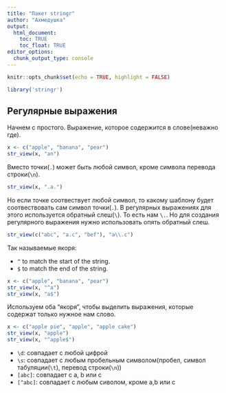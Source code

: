 ```yaml
---
title: "Пакет stringr"
author: "Ахмедушка"
output: 
  html_document:
    toc: TRUE
    toc_float: TRUE
editor_options: 
  chunk_output_type: console
---
```


```r
knitr::opts_chunk$set(echo = TRUE, highlight = FALSE)
```

```r
library('stringr')
```



## Регулярные выражения

Начнем с простого. Выражение, которое содержится в слове(неважно где).

```r
x <- c("apple", "banana", "pear")
str_view(x, "an")
```

Вместо точки(`.`) может быть любой символ, кроме символа перевода строки(`\n`).

```r
str_view(x, ".a.")
```

Но если точке соотвествует любой символ, то какому шаблону будет соотвествовать сам символ точки(`.`). В регулярных выражениях для этого используется обратный слеш(`\`). То есть нам `\.`. Но для создания регулярного выражения нужно использовать опять обратный слеш.

```r
str_view(c("abc", "a.c", "bef"), "a\\.c")
```

Так называемые якоря:

* `^` to match the start of the string.
* `$` to match the end of the string.

```r
x <- c("apple", "banana", "pear")
str_view(x, "^a")
str_view(x, "a$")
```

Используем оба "якоря", чтобы выделить выражения, которые содержат только нужное нам слово.

```r
x <- c("apple pie", "apple", "apple cake")
str_view(x, "apple")
str_view(x, "^apple$")
```


* `\d`: совпадает с любой цифрой
* `\s`: совпадает с любым пробельным символом(пробел, символ табуляции(`\t`), перевод строки(`\n`))
* `[abc]`: совпадает с a, b или c
* `[^abc]`: совпадает с любым сиволом, кроме a,b или c

